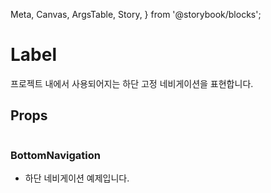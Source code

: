   Meta,
  Canvas,
  ArgsTable,
  Story,
} from '@storybook/blocks';


<Meta
  title="molecules/BottomNavigation"
  component={BottomNavigation}
/>

# Label

프로젝트 내에서 사용되어지는 하단 고정 네비게이션을 표현합니다.

## Props

```ts

```

### BottomNavigation

- 하단 네비게이션 예제입니다.

<Canvas>
  <BottomNavigation />
</Canvas>
